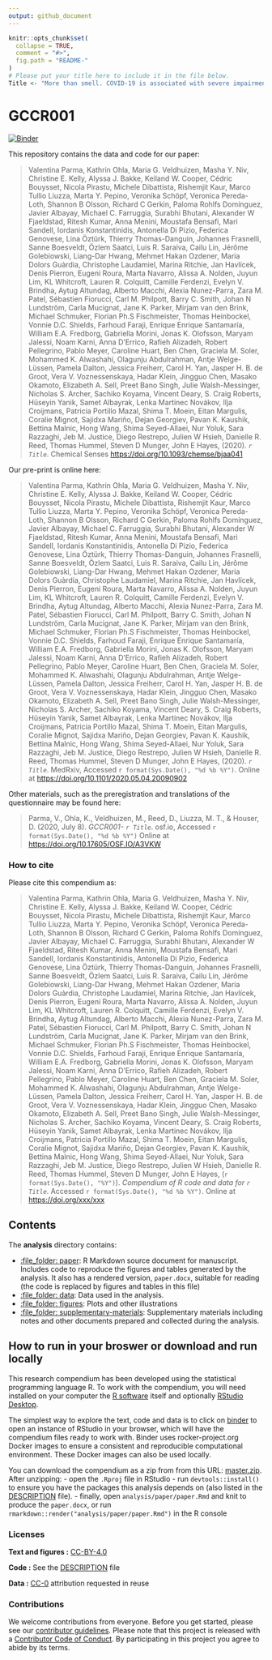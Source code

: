 ---
output: github_document
---

<!-- README.md is generated from README.Rmd. Please edit that file -->

```{r, echo = FALSE}
knitr::opts_chunk$set(
  collapse = TRUE,
  comment = "#>",
  fig.path = "README-"
)
# Please put your title here to include it in the file below.
Title <- "More than smell. COVID-19 is associated with severe impairment of smell, taste, and chemesthesis"
```

# GCCR001

[![Binder](https://mybinder.org/badge_logo.svg)](https://mybinder.org/v2/gh/vparmac/GCCR-001/master?urlpath=rstudio)

This repository contains the data and code for our paper:

> Valentina Parma, Kathrin Ohla, Maria G. Veldhuizen, Masha Y. Niv, Christine E. Kelly, Alyssa J. Bakke,  Keiland W. Cooper, Cédric Bouysset, Nicola Pirastu, Michele Dibattista, Rishemjit Kaur, Marco Tullio Liuzza, Marta Y. Pepino, Veronika Schöpf, Veronica Pereda-Loth, Shannon B Olsson, Richard C Gerkin, Paloma Rohlfs Domínguez, Javier Albayay,  Michael C. Farruggia, Surabhi Bhutani, Alexander W Fjaeldstad, Ritesh Kumar, Anna Menini, Moustafa Bensafi, Mari Sandell, Iordanis Konstantinidis, Antonella Di Pizio, Federica Genovese, Lina Öztürk, Thierry Thomas-Danguin, Johannes Frasnelli, Sanne Boesveldt, Özlem Saatci,  Luis R. Saraiva, Cailu Lin, Jérôme Golebiowski, Liang-Dar Hwang, Mehmet Hakan Ozdener, Maria Dolors Guàrdia, Christophe Laudamiel, Marina Ritchie, Jan Havlícek, Denis Pierron, Eugeni Roura, Marta Navarro, Alissa A. Nolden, Juyun Lim, KL Whitcroft, Lauren R. Colquitt, Camille Ferdenzi, Evelyn V. Brindha, Aytug Altundag, Alberto Macchi, Alexia Nunez-Parra, Zara M. Patel, Sébastien Fiorucci,  Carl M. Philpott, Barry C. Smith,  Johan N Lundström, Carla Mucignat, Jane K. Parker, Mirjam van den Brink, Michael Schmuker, Florian Ph.S Fischmeister, Thomas Heinbockel, Vonnie D.C. Shields, Farhoud Faraji, Enrique Enrique Santamaría, William E.A. Fredborg, Gabriella Morini, Jonas K. Olofsson, Maryam Jalessi, Noam Karni, Anna D'Errico, Rafieh Alizadeh, Robert Pellegrino,  Pablo Meyer, Caroline Huart, Ben Chen, Graciela M. Soler, Mohammed K. Alwashahi, Olagunju Abdulrahman, Antje Welge-Lüssen, Pamela Dalton, Jessica Freiherr, Carol H. Yan, Jasper H. B. de Groot, Vera V. Voznessenskaya, Hadar Klein, Jingguo Chen, Masako Okamoto, Elizabeth A. Sell, Preet Bano Singh, Julie Walsh-Messinger, Nicholas S. Archer, Sachiko Koyama, Vincent Deary, S. Craig Roberts, Hüseyin Yanik, Samet Albayrak, Lenka Martinec Novákov, Ilja Croijmans, Patricia Portillo Mazal, Shima T. Moein, Eitan Margulis, Coralie Mignot, Sajidxa Mariño, Dejan Georgiev, Pavan K. Kaushik, Bettina Malnic, Hong Wang, Shima Seyed-Allaei, Nur Yoluk, Sara Razzaghi, Jeb M. Justice, Diego Restrepo, Julien W Hsieh, Danielle R. Reed, Thomas Hummel,  Steven D Munger,  John E Hayes, (2020). _`r Title`_. Chemical Senses  <https://doi.org/10.1093/chemse/bjaa041>

Our pre-print is online here:

> Valentina Parma, Kathrin Ohla, Maria G. Veldhuizen, Masha Y. Niv, Christine E. Kelly, Alyssa J. Bakke,  Keiland W. Cooper, Cédric Bouysset, Nicola Pirastu, Michele Dibattista, Rishemjit Kaur, Marco Tullio Liuzza, Marta Y. Pepino, Veronika Schöpf, Veronica Pereda-Loth, Shannon B Olsson, Richard C Gerkin, Paloma Rohlfs Domínguez, Javier Albayay,  Michael C. Farruggia, Surabhi Bhutani, Alexander W Fjaeldstad, Ritesh Kumar, Anna Menini, Moustafa Bensafi, Mari Sandell, Iordanis Konstantinidis, Antonella Di Pizio, Federica Genovese, Lina Öztürk, Thierry Thomas-Danguin, Johannes Frasnelli, Sanne Boesveldt, Özlem Saatci,  Luis R. Saraiva, Cailu Lin, Jérôme Golebiowski, Liang-Dar Hwang, Mehmet Hakan Ozdener, Maria Dolors Guàrdia, Christophe Laudamiel, Marina Ritchie, Jan Havlícek, Denis Pierron, Eugeni Roura, Marta Navarro, Alissa A. Nolden, Juyun Lim, KL Whitcroft, Lauren R. Colquitt, Camille Ferdenzi, Evelyn V. Brindha, Aytug Altundag, Alberto Macchi, Alexia Nunez-Parra, Zara M. Patel, Sébastien Fiorucci,  Carl M. Philpott, Barry C. Smith,  Johan N Lundström, Carla Mucignat, Jane K. Parker, Mirjam van den Brink, Michael Schmuker, Florian Ph.S Fischmeister, Thomas Heinbockel, Vonnie D.C. Shields, Farhoud Faraji, Enrique Enrique Santamaría, William E.A. Fredborg, Gabriella Morini, Jonas K. Olofsson, Maryam Jalessi, Noam Karni, Anna D'Errico, Rafieh Alizadeh, Robert Pellegrino,  Pablo Meyer, Caroline Huart, Ben Chen, Graciela M. Soler, Mohammed K. Alwashahi, Olagunju Abdulrahman, Antje Welge-Lüssen, Pamela Dalton, Jessica Freiherr, Carol H. Yan, Jasper H. B. de Groot, Vera V. Voznessenskaya, Hadar Klein, Jingguo Chen, Masako Okamoto, Elizabeth A. Sell, Preet Bano Singh, Julie Walsh-Messinger, Nicholas S. Archer, Sachiko Koyama, Vincent Deary, S. Craig Roberts, Hüseyin Yanik, Samet Albayrak, Lenka Martinec Novákov, Ilja Croijmans, Patricia Portillo Mazal, Shima T. Moein, Eitan Margulis, Coralie Mignot, Sajidxa Mariño, Dejan Georgiev, Pavan K. Kaushik, Bettina Malnic, Hong Wang, Shima Seyed-Allaei, Nur Yoluk, Sara Razzaghi, Jeb M. Justice, Diego Restrepo, Julien W Hsieh, Danielle R. Reed, Thomas Hummel,  Steven D Munger,  John E Hayes, (2020). _`r Title`_. MedRxiv, Accessed `r format(Sys.Date(), "%d %b %Y")`. Online at <https://doi.org/10.1101/2020.05.04.20090902>

Other materials, such as the preregistration and translations of the questionnaire may be found here:

> Parma, V., Ohla, K., Veldhuizen, M., Reed, D., Liuzza, M. T., & Houser, D. (2020, July 8). _GCCR001-_ _`r Title`_. osf.io, Accessed `r format(Sys.Date(), "%d %b %Y")` Online at <https://doi.org/10.17605/OSF.IO/A3VKW>

### How to cite

Please cite this compendium as:

> Valentina Parma, Kathrin Ohla, Maria G. Veldhuizen, Masha Y. Niv, Christine E. Kelly, Alyssa J. Bakke,  Keiland W. Cooper, Cédric Bouysset, Nicola Pirastu, Michele Dibattista, Rishemjit Kaur, Marco Tullio Liuzza, Marta Y. Pepino, Veronika Schöpf, Veronica Pereda-Loth, Shannon B Olsson, Richard C Gerkin, Paloma Rohlfs Domínguez, Javier Albayay,  Michael C. Farruggia, Surabhi Bhutani, Alexander W Fjaeldstad, Ritesh Kumar, Anna Menini, Moustafa Bensafi, Mari Sandell, Iordanis Konstantinidis, Antonella Di Pizio, Federica Genovese, Lina Öztürk, Thierry Thomas-Danguin, Johannes Frasnelli, Sanne Boesveldt, Özlem Saatci,  Luis R. Saraiva, Cailu Lin, Jérôme Golebiowski, Liang-Dar Hwang, Mehmet Hakan Ozdener, Maria Dolors Guàrdia, Christophe Laudamiel, Marina Ritchie, Jan Havlícek, Denis Pierron, Eugeni Roura, Marta Navarro, Alissa A. Nolden, Juyun Lim, KL Whitcroft, Lauren R. Colquitt, Camille Ferdenzi, Evelyn V. Brindha, Aytug Altundag, Alberto Macchi, Alexia Nunez-Parra, Zara M. Patel, Sébastien Fiorucci,  Carl M. Philpott, Barry C. Smith,  Johan N Lundström, Carla Mucignat, Jane K. Parker, Mirjam van den Brink, Michael Schmuker, Florian Ph.S Fischmeister, Thomas Heinbockel, Vonnie D.C. Shields, Farhoud Faraji, Enrique Enrique Santamaría, William E.A. Fredborg, Gabriella Morini, Jonas K. Olofsson, Maryam Jalessi, Noam Karni, Anna D'Errico, Rafieh Alizadeh, Robert Pellegrino,  Pablo Meyer, Caroline Huart, Ben Chen, Graciela M. Soler, Mohammed K. Alwashahi, Olagunju Abdulrahman, Antje Welge-Lüssen, Pamela Dalton, Jessica Freiherr, Carol H. Yan, Jasper H. B. de Groot, Vera V. Voznessenskaya, Hadar Klein, Jingguo Chen, Masako Okamoto, Elizabeth A. Sell, Preet Bano Singh, Julie Walsh-Messinger, Nicholas S. Archer, Sachiko Koyama, Vincent Deary, S. Craig Roberts, Hüseyin Yanik, Samet Albayrak, Lenka Martinec Novákov, Ilja Croijmans, Patricia Portillo Mazal, Shima T. Moein, Eitan Margulis, Coralie Mignot, Sajidxa Mariño, Dejan Georgiev, Pavan K. Kaushik, Bettina Malnic, Hong Wang, Shima Seyed-Allaei, Nur Yoluk, Sara Razzaghi, Jeb M. Justice, Diego Restrepo, Julien W Hsieh, Danielle R. Reed, Thomas Hummel,  Steven D Munger,  John E Hayes, (`r format(Sys.Date(), "%Y")`). _Compendium of R code and data for `r Title`_. Accessed `r format(Sys.Date(), "%d %b %Y")`. Online at <https://doi.org/xxx/xxx>

## Contents

The **analysis** directory contains:

  - [:file\_folder: paper](/analysis/paper): R Markdown source document
    for manuscript. Includes code to reproduce the figures and tables
    generated by the analysis. It also has a rendered version,
    `paper.docx`, suitable for reading (the code is replaced by figures
    and tables in this file)
  - [:file\_folder: data](/analysis/data): Data used in the analysis.
  - [:file\_folder: figures](/analysis/figures): Plots and other
    illustrations
  - [:file\_folder:
    supplementary-materials](/analysis/supplementary-materials):
    Supplementary materials including notes and other documents
    prepared and collected during the analysis.

## How to run in your broswer or download and run locally

This research compendium has been developed using the statistical programming
language R. To work with the compendium, you will need
installed on your computer the [R software](https://cloud.r-project.org/)
itself and optionally [RStudio Desktop](https://rstudio.com/products/rstudio/download/).

The simplest way to explore the text, code and data is to click on
[binder](https://mybinder.org/v2/gh/vparmac/GCCR-001/master?urlpath=rstudio)
to open an instance of RStudio in your browser, which will have the
compendium files ready to work with. Binder uses rocker-project.org
Docker images to ensure a consistent and reproducible computational
environment. These Docker images can also be used locally.

You can download the compendium as a zip from from this URL:
[master.zip](/archive/master.zip). After unzipping:
- open the `.Rproj` file in RStudio
- run `devtools::install()` to ensure you have the packages this analysis depends on (also listed in the
[DESCRIPTION](/DESCRIPTION) file).
- finally, open `analysis/paper/paper.Rmd` and knit to produce the `paper.docx`, or run `rmarkdown::render("analysis/paper/paper.Rmd")` in the R console

### Licenses

**Text and figures :**  [CC-BY-4.0](http://creativecommons.org/licenses/by/4.0/)

**Code :** See the [DESCRIPTION](DESCRIPTION) file

**Data :** [CC-0](http://creativecommons.org/publicdomain/zero/1.0/) attribution requested in reuse

### Contributions

We welcome contributions from everyone. Before you get started, please see our [contributor guidelines](CONTRIBUTING.md). Please note that this project is released with a [Contributor Code of Conduct](CONDUCT.md). By participating in this project you agree to abide by its terms.

